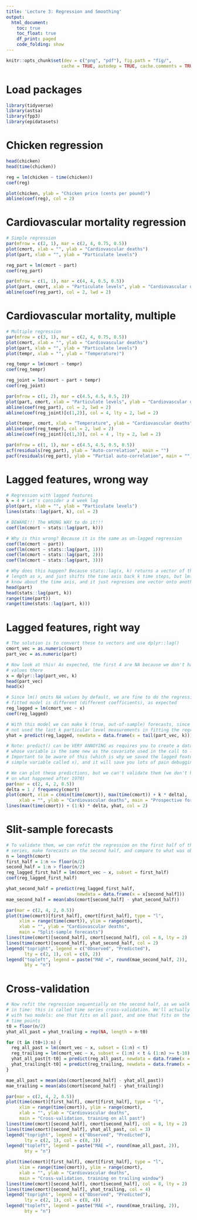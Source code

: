 ```yaml
---
title: 'Lecture 3: Regression and Smoothing'
output:
  html_document:
    toc: true
    toc_float: true
    df_print: paged
    code_folding: show
---
```


```r
knitr::opts_chunk$set(dev = c("png", "pdf"), fig.path = "fig/",
                     cache = TRUE, autodep = TRUE, cache.comments = TRUE)
```

# Load packages

```r
library(tidyverse)
library(astsa)
library(fpp3)
library(epidatasets)
```

# Chicken regression

```r
head(chicken)
head(time(chicken))

reg = lm(chicken ~ time(chicken))
coef(reg)

plot(chicken, ylab = "Chicken price (cents per pound)") 
abline(coef(reg), col = 2)
```
# Cardiovascular mortality regression

```r
# Simple regression
par(mfrow = c(2, 1), mar = c(2, 4, 0.75, 0.5))
plot(cmort, xlab = "", ylab = "Cardiovascular deaths") 
plot(part, xlab = "", ylab = "Particulate levels")

reg_part = lm(cmort ~ part)
coef(reg_part)

par(mfrow = c(1, 1), mar = c(4, 4, 0.5, 0.5))
plot(part, cmort, xlab = "Particulate levels", ylab = "Cardiovascular deaths")
abline(coef(reg_part), col = 2, lwd = 2)
```

# Cardiovascular mortality, multiple

```r
# Multiple regression
par(mfrow = c(3, 1), mar = c(2, 4, 0.75, 0.5))
plot(cmort, xlab = "", ylab = "Cardiovascular deaths") 
plot(part, xlab = "", ylab = "Particulate levels")
plot(tempr, xlab = "", ylab = "Temperature)")

reg_tempr = lm(cmort ~ tempr)
coef(reg_tempr)

reg_joint = lm(cmort ~ part + tempr)
coef(reg_joint)

par(mfrow = c(1, 2), mar = c(4.5, 4.5, 0.5, 2))
plot(part, cmort, xlab = "Particulate levels", ylab = "Cardiovascular deaths")
abline(coef(reg_part), col = 2, lwd = 2)
abline(coef(reg_joint)[c(1,2)], col = 4, lty = 2, lwd = 2)

plot(tempr, cmort, xlab = "Temperature", ylab = "Cardiovascular deaths")
abline(coef(reg_tempr), col = 2, lwd = 2)
abline(coef(reg_joint)[c(1,3)], col = 4 , lty = 2, lwd = 2)

par(mfrow = c(1, 1), mar = c(4.5, 4.5, 0.5, 0.5))
acf(residuals(reg_part), ylab = "Auto-correlation", main = "")
pacf(residuals(reg_part), ylab = "Partial auto-correlation", main = "")
```

# Lagged features, wrong way

```r
# Regression with lagged features
k = 4 # Let's consider a 4 week lag
plot(part, xlab = "", ylab = "Particulate levels")
lines(stats::lag(part, k), col = 2)

# BEWARE!!! The WRONG WAY to do it!!!
coef(lm(cmort ~ stats::lag(part, k)))

# Why is this wrong? Because it is the same as un-lagged regression
coef(lm(cmort ~ part))
coef(lm(cmort ~ stats::lag(part, 1)))
coef(lm(cmort ~ stats::lag(part, 2)))
coef(lm(cmort ~ stats::lag(part, 3)))

# Why does this happen? Because stats::lag(x, k) returns a vector of the same 
# length as x, and just shifts the time axis back k time steps, but lm() doesn't 
# know about the time axis, and it just regresses one vector onto another ...
head(part)
head(stats::lag(part, k))
range(time(part))
range(time(stats::lag(part, k)))
```

# Lagged features, right way

```r
# The solution is to convert these to vectors and use dplyr::lag()
cmort_vec = as.numeric(cmort)
part_vec = as.numeric(part)

# Now look at this! As expected, the first 4 are NA because we don't have lag 4 
# values there
x = dplyr::lag(part_vec, k)
head(part_vec)
head(x)

# Since lm() omits NA values by default, we are fine to do the regression. The 
# fitted model is different (different coefficients), as expected
reg_lagged = lm(cmort_vec ~ x)
coef(reg_lagged)

# With this model we can make k (true, out-of-sample) forecasts, since we have
# not used the last k particular level measurements in fitting the regression
yhat = predict(reg_lagged, newdata = data.frame(x = tail(part_vec, k)))

# Note: predict() can be VERY ANNOYING as requires you to create a data frame
# whose variable is the same new as the covariate used in the call to lm() ...
# Important to be aware of this (which is why we saved the lagged feature as a
# simple variable called x), and it will save you lots of pain debugging later

# We can plot these predictions, but we can't validate them (we don't have data 
# on what happened after 1970)
par(mar = c(2, 4, 2, 0.5))
delta = 1 / frequency(cmort)
plot(cmort, xlim = c(min(time(cmort)), max(time(cmort)) + k * delta),    
     xlab = "", ylab = "Cardiovascular deaths", main = "Prospective forecasts")
lines(max(time(cmort)) + (1:k) * delta, yhat, col = 2)
```

# Slit-sample forecasts

```r
# To validate them, we can refit the regression on the first half of the time
# series, make forecasts on the second half, and compare to what was observed
n = length(cmort)
first_half = 1:n <= floor(n/2)
second_half = 1:n > floor(n/2)
reg_lagged_first_half = lm(cmort_vec ~ x, subset = first_half)
coef(reg_lagged_first_half)

yhat_second_half = predict(reg_lagged_first_half, 
                           newdata = data.frame(x = x[second_half]))
mae_second_half = mean(abs(cmort[second_half] - yhat_second_half))

par(mar = c(2, 4, 2, 0.5))
plot(time(cmort)[first_half], cmort[first_half], type = "l", 
     xlim = range(time(cmort)), ylim = range(cmort),
     xlab = "", ylab = "Cardiovascular deaths", 
     main = "Split-sample forecasts")
lines(time(cmort)[second_half], cmort[second_half], col = 8, lty = 2)
lines(time(cmort)[second_half], yhat_second_half, col = 2)
legend("topright", legend = c("Observed", "Predicted"), 
       lty = c(2, 1), col = c(8, 2))
legend("topleft", legend = paste("MAE =", round(mae_second_half, 2)), 
       bty = "n")
```

# Cross-validation

```r
# Now refit the regression sequentially on the second half, as we walk forward
# in time: this is called time series cross-validation. We'll actually do this
# with two models: one that fits on all past, and one that fits on the last 10
# time points
t0 = floor(n/2)
yhat_all_past = yhat_trailing = rep(NA, length = n-t0)

for (t in (t0+1):n) {
  reg_all_past = lm(cmort_vec ~ x, subset = (1:n) < t)
  reg_trailing = lm(cmort_vec ~ x, subset = (1:n) < t & (1:n) >= t-10)
  yhat_all_past[t-t0] = predict(reg_all_past, newdata = data.frame(x = x[t]))
  yhat_trailing[t-t0] = predict(reg_trailing, newdata = data.frame(x = x[t]))
}

mae_all_past = mean(abs(cmort[second_half] - yhat_all_past))
mae_trailing = mean(abs(cmort[second_half] - yhat_trailing))

par(mar = c(2, 4, 2, 0.5))
plot(time(cmort)[first_half], cmort[first_half], type = "l", 
     xlim = range(time(cmort)), ylim = range(cmort),
     xlab = "", ylab = "Cardiovascular deaths",
     main = "Cross-validation, training on all past")
lines(time(cmort)[second_half], cmort[second_half], col = 8, lty = 2)
lines(time(cmort)[second_half], yhat_all_past, col = 3)
legend("topright", legend = c("Observed", "Predicted"), 
       lty = c(2, 1), col = c(8, 3))
legend("topleft", legend = paste("MAE =", round(mae_all_past, 2)), 
       bty = "n")

plot(time(cmort)[first_half], cmort[first_half], type = "l", 
     xlim = range(time(cmort)), ylim = range(cmort),
     xlab = "", ylab = "Cardiovascular deaths", 
     main = "Cross-validation, training on trailing window")
lines(time(cmort)[second_half], cmort[second_half], col = 8, lty = 2)
lines(time(cmort)[second_half], yhat_trailing, col = 4)
legend("topright", legend = c("Observed", "Predicted"), 
       lty = c(2, 1), col = c(8, 4))
legend("topleft", legend = paste("MAE =", round(mae_trailing, 2)), 
       bty = "n")
```